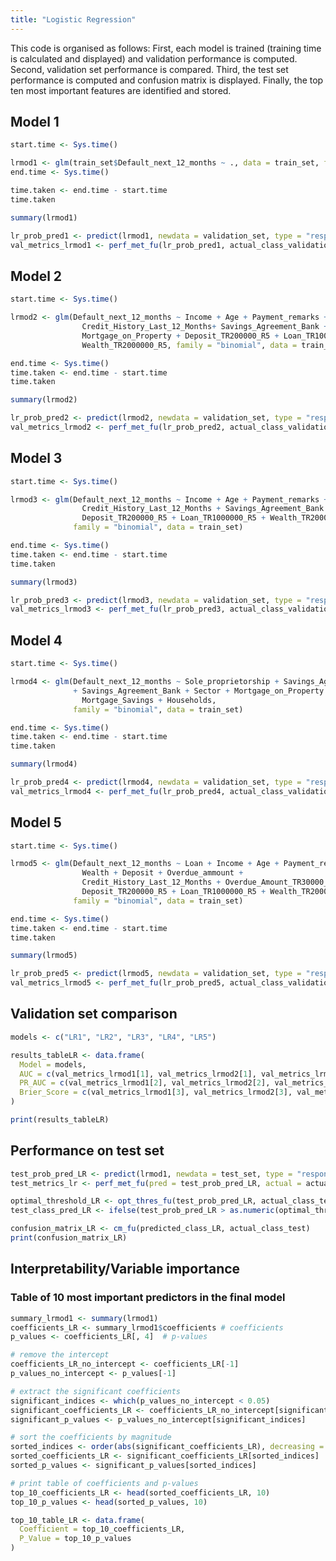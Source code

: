 ```yaml
---
title: "Logistic Regression"
---
```


This code is organised as follows: 
First, each model is trained (training time is calculated and displayed) and validation performance is computed.
Second, validation set performance is compared.
Third, the test set performance is computed and confusion matrix is displayed. 
Finally, the top ten most important features are identified and stored.

## Model 1
```r
start.time <- Sys.time()

lrmod1 <- glm(train_set$Default_next_12_months ~ ., data = train_set, family = "binomial")
end.time <- Sys.time()

time.taken <- end.time - start.time
time.taken

summary(lrmod1)

lr_prob_pred1 <- predict(lrmod1, newdata = validation_set, type = "response")
val_metrics_lrmod1 <- perf_met_fu(lr_prob_pred1, actual_class_validation)
```



## Model 2
```r
start.time <- Sys.time()

lrmod2 <- glm(Default_next_12_months ~ Income + Age + Payment_remarks + 
                Credit_History_Last_12_Months+ Savings_Agreement_Bank + 
                Mortgage_on_Property + Deposit_TR200000_R5 + Loan_TR1000000_R5 +
                Wealth_TR2000000_R5, family = "binomial", data = train_set)

end.time <- Sys.time()
time.taken <- end.time - start.time
time.taken

summary(lrmod2)

lr_prob_pred2 <- predict(lrmod2, newdata = validation_set, type = "response")
val_metrics_lrmod2 <- perf_met_fu(lr_prob_pred2, actual_class_validation)
```


## Model 3
```r
start.time <- Sys.time()

lrmod3 <- glm(Default_next_12_months ~ Income + Age + Payment_remarks + 
                Credit_History_Last_12_Months + Savings_Agreement_Bank + 
                Deposit_TR200000_R5 + Loan_TR1000000_R5 + Wealth_TR2000000_R5, 
              family = "binomial", data = train_set)

end.time <- Sys.time()
time.taken <- end.time - start.time
time.taken

summary(lrmod3)

lr_prob_pred3 <- predict(lrmod3, newdata = validation_set, type = "response")
val_metrics_lrmod3 <- perf_met_fu(lr_prob_pred3, actual_class_validation)
```


## Model 4 
```r
start.time <- Sys.time()

lrmod4 <- glm(Default_next_12_months ~ Sole_proprietorship + Savings_Agreement_Fund
              + Savings_Agreement_Bank + Sector + Mortgage_on_Property + 
                Mortgage_Savings + Households, 
              family = "binomial", data = train_set)

end.time <- Sys.time()
time.taken <- end.time - start.time
time.taken

summary(lrmod4)

lr_prob_pred4 <- predict(lrmod4, newdata = validation_set, type = "response")
val_metrics_lrmod4 <- perf_met_fu(lr_prob_pred4, actual_class_validation)
```



## Model 5 
```r
start.time <- Sys.time()

lrmod5 <- glm(Default_next_12_months ~ Loan + Income + Age + Payment_remarks + 
                Wealth + Deposit + Overdue_ammount +
                Credit_History_Last_12_Months + Overdue_Amount_TR30000_R2 +
                Deposit_TR200000_R5 + Loan_TR1000000_R5 + Wealth_TR2000000_R5, 
              family = "binomial", data = train_set)

end.time <- Sys.time()
time.taken <- end.time - start.time
time.taken

summary(lrmod5)

lr_prob_pred5 <- predict(lrmod5, newdata = validation_set, type = "response")
val_metrics_lrmod5 <- perf_met_fu(lr_prob_pred5, actual_class_validation)
```


## Validation set comparison
```r
models <- c("LR1", "LR2", "LR3", "LR4", "LR5")

results_tableLR <- data.frame(
  Model = models,
  AUC = c(val_metrics_lrmod1[1], val_metrics_lrmod2[1], val_metrics_lrmod3[1], val_metrics_lrmod4[1], val_metrics_lrmod5[1]),
  PR_AUC = c(val_metrics_lrmod1[2], val_metrics_lrmod2[2], val_metrics_lrmod3[2], val_metrics_lrmod4[2], val_metrics_lrmod5[2]),
  Brier_Score = c(val_metrics_lrmod1[3], val_metrics_lrmod2[3], val_metrics_lrmod3[3], val_metrics_lrmod4[3], val_metrics_lrmod5[3])
)

print(results_tableLR)
```


## Performance on test set
```r
test_prob_pred_LR <- predict(lrmod1, newdata = test_set, type = "response")
test_metrics_lr <- perf_met_fu(pred = test_prob_pred_LR, actual = actual_class_test)

optimal_threshold_LR <- opt_thres_fu(test_prob_pred_LR, actual_class_test)
test_class_pred_LR <- ifelse(test_prob_pred_LR > as.numeric(optimal_threshold_LR)[1], 1, 0)

confusion_matrix_LR <- cm_fu(predicted_class_LR, actual_class_test)
print(confusion_matrix_LR)
```


## Interpretability/Variable importance

### Table of 10 most important predictors in the final model
```r
summary_lrmod1 <- summary(lrmod1)
coefficients_LR <- summary_lrmod1$coefficients # coefficients
p_values <- coefficients_LR[, 4]  # p-values

# remove the intercept
coefficients_LR_no_intercept <- coefficients_LR[-1] 
p_values_no_intercept <- p_values[-1]

# extract the significant coefficients
significant_indices <- which(p_values_no_intercept < 0.05)
significant_coefficients_LR <- coefficients_LR_no_intercept[significant_indices]
significant_p_values <- p_values_no_intercept[significant_indices]

# sort the coefficients by magnitude
sorted_indices <- order(abs(significant_coefficients_LR), decreasing = TRUE)
sorted_coefficients_LR <- significant_coefficients_LR[sorted_indices]
sorted_p_values <- significant_p_values[sorted_indices]

# print table of coefficients and p-values
top_10_coefficients_LR <- head(sorted_coefficients_LR, 10)
top_10_p_values <- head(sorted_p_values, 10)

top_10_table_LR <- data.frame(
  Coefficient = top_10_coefficients_LR,
  P_Value = top_10_p_values
)
```

